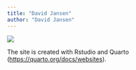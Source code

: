 ---
title: "David Jansen"
author: "David Jansen"
---

![](./images/sunset.jpg)

The site is created with Rstudio and Quarto (<https://quarto.org/docs/websites>).
